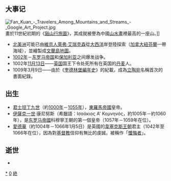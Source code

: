 {{Unreferenced|time=2018-08-23T08:33:16+00:00}}
{{DecadeTOC|1000}}

== 大事记 ==
[[File:Fan_Kuan_-_Travelers_Among_Mountains_and_Streams_-_Google_Art_Project.jpg|thumb]]畫於11世紀初期的《[[谿山行旅圖|谿山行旅圖]]》，其成就被譽為中國[[山水畫|山水畫]]裡最高的一座山。]]
*[[北美洲|北美洲]]可能已由[[維京人|維京人]][[萊弗·艾瑞克森|萊弗·艾瑞克森]]從[[大西洋|大西洋]]岸登陸探索（[[加拿大|加拿大]][[紐芬蘭與拉布拉多|紐芬蘭]]一帶海域），並繪製成[[文蘭島地圖|文蘭島地圖]]。
*[[1002年|1002年]]－[[东罗马帝国|东罗马帝国]]和[[保加利亚|保加利亚]]之间爆发战争。
*1002年[[11月13日|11月13日]]——[[英国|英国]]国王下令处死所有在英国的[[丹麦|丹麦]]人。
*1009年3月9日——由於《[[奎德林堡編年史|奎德林堡編年史]]》的紀載，成為[[立陶宛|立陶宛]]名稱首次的書面紀錄。

== 出生 ==
*[[君士坦丁九世|君士坦丁九世]]（約[[1000年|1000年]]－[[1055年|1055年]]），[[拜占庭帝国|東羅馬帝國]]皇帝。
*[[伊薩克一世|伊薩克一世]]·康尼努斯（希臘語：Ισαάκιος Α' Κομνηνός，約1005年－約1060年），是[[东罗马帝國|东罗马帝國]]科穆寧王朝的第一個皇帝（1057年－1059年在位）。
*[[愛德華_(懺悔者)|愛德華]]（約1004年－1066年1月5日）是英國的[[韋塞克斯王朝|韋塞克斯王朝]]君主（1042年至1066年在位），因為對[[基督教|基督教]]信仰有無比的虔誠，被稱作「[[懺悔者|懺悔者]]」。

== 逝世 ==
*

{{世紀|10}}
{{世紀|11}}

[[Category:1000年代|*]]
[[Category:11世纪各年代|0]]
[[Category:10世纪各年代|終]]
